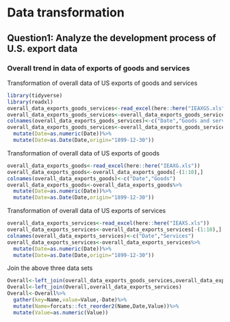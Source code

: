 # Data transformation

## Question1: Analyze the development process of U.S. export data

### Overall trend in data of exports of goods and services

Transformation of overall data of US exports of goods and services

```r
library(tidyverse)
library(readxl)
overall_data_exports_goods_services<-read_excel(here::here("IEAXGS.xls"))
overall_data_exports_goods_services<-overall_data_exports_goods_services[-(1:10),]
colnames(overall_data_exports_goods_services)<-c("Date","Goods and services")
overall_data_exports_goods_services<-overall_data_exports_goods_services%>%
  mutate(Date=as.numeric(Date))%>%
  mutate(Date=as.Date(Date,origin="1899-12-30"))
```

Transformation of overall data of US exports of goods

```r
overall_data_exports_goods<-read_excel(here::here("IEAXG.xls"))
overall_data_exports_goods<-overall_data_exports_goods[-(1:10),]
colnames(overall_data_exports_goods)<-c("Date","Goods")
overall_data_exports_goods<-overall_data_exports_goods%>%
  mutate(Date=as.numeric(Date))%>%
  mutate(Date=as.Date(Date,origin="1899-12-30"))
```

Transformation of overall data of US exports of services

```r
overall_data_exports_services<-read_excel(here::here("IEAXS.xls"))
overall_data_exports_services<-overall_data_exports_services[-(1:10),]
colnames(overall_data_exports_services)<-c("Date","Services")
overall_data_exports_services<-overall_data_exports_services%>%
  mutate(Date=as.numeric(Date))%>%
  mutate(Date=as.Date(Date,origin="1899-12-30"))
```

Join the above three data sets

```r
Overall<-left_join(overall_data_exports_goods_services,overall_data_exports_goods)
Overall<-left_join(Overall,overall_data_exports_services)
Overall<-Overall%>%
  gather(key=Name,value=Value,-Date)%>%
  mutate(Name=forcats::fct_reorder2(Name,Date,Value))%>%
  mutate(Value=as.numeric(Value))
```






